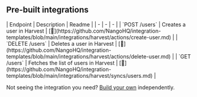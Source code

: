 
## Pre-built integrations

<AccordionGroup>


<Accordion title="Users">
| Endpoint | Description | Readme |
| - | - | - |
| `POST /users` | Creates a user in Harvest | [🔗](https://github.com/NangoHQ/integration-templates/blob/main/integrations/harvest/actions/create-user.md) |
| `DELETE /users` | Deletes a user in Harvest | [🔗](https://github.com/NangoHQ/integration-templates/blob/main/integrations/harvest/actions/delete-user.md) |
| `GET /users` | Fetches the list of users in Harvest | [🔗](https://github.com/NangoHQ/integration-templates/blob/main/integrations/harvest/syncs/users.md) |
</Accordion>

</AccordionGroup>

<Tip>Not seeing the integration you need? [Build your own](https://nango.dev/docs/guides/platform/functions) independently.</Tip>
